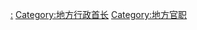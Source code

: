 {{Catnav|頁面分類|地理|行政区划|省}}
{{Catnav|頁面分類|人类社会|政治|行政区划|省}}

{{Catmore}}

[[Category:省|:]]
[[Category:地方行政首长|Category:地方行政首长]]
[[Category:地方官职|Category:地方官职]]